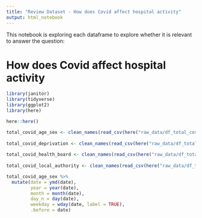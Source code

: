 ```yaml
---
title: "Review Dataset - How does Covid affect hospital activity"
output: html_notebook
---
```


This notebook is exploring each dataframe to explore whether it is relevant to answer the question:

# How does Covid affect hospital activity

```r
library(janitor)
library(tidyverse)
library(ggplot2)
library(here)

here::here()
```


```r
total_covid_age_sex <- clean_names(read_csv(here("raw_data/df_total_cov_age_sex.csv")))
  
total_covid_deprivation <- clean_names(read_csv(here("raw_data/df_total_cov_deprivation.csv")))
  
total_covid_health_board <- clean_names(read_csv(here("raw_data/df_total_cov_health_board.csv")))
  
total_covid_local_authority <- clean_names(read_csv(here("raw_data/df_total_cov_local_authority.csv")))
```

```r
total_covid_age_sex %>% 
  mutate(date = ymd(date),
         year = year(date),
         month = month(date),
         day_n = day(date),
         weekday = wday(date, label = TRUE),
         .before = date)
  

```

